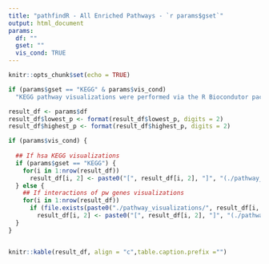```yaml
---
title: "pathfindR - All Enriched Pathways - `r params$gset`"
output: html_document
params:
  df: ""
  gset: ""
  vis_cond: TRUE
---
```


```r
knitr::opts_chunk$set(echo = TRUE)
```

```r
if (params$gset == "KEGG" & params$vis_cond)
  "KEGG pathway visualizations were performed via the R Biocondutor package __pathview__ [^1]."
```


```r
result_df <- params$df
result_df$lowest_p <- format(result_df$lowest_p, digits = 2)
result_df$highest_p <- format(result_df$highest_p, digits = 2)

if (params$vis_cond) {
  
  ## If hsa KEGG visualizations
  if (params$gset == "KEGG") {
    for(i in 1:nrow(result_df))
      result_df[i, 2] <- paste0("[", result_df[i, 2], "]", "(./pathway_visualizations/", result_df[i, 1],".", result_df[i, 2],".png)")
  } else {
    ## If interactions of pw genes visualizations
    for(i in 1:nrow(result_df))
      if (file.exists(paste0("./pathway_visualizations/", result_df[i, 2],".png")))
        result_df[i, 2] <- paste0("[", result_df[i, 2], "]", "(./pathway_visualizations/", result_df[i, 2],".png)")
  }
}


knitr::kable(result_df, align = "c",table.caption.prefix ="")
```

[^1]: Luo W, Brouwer C. Pathview: an R/Biocondutor package for pathway-based data integration and visualization. Bioinformatics, 2013, 29(14):1830-1831, doi: 10.1093/bioinformatics/btt285
